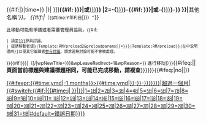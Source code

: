 {{#if:{{Template_error|time={{{time|<noinclude>1976-09-09</noinclude>}}}}}|{{Template_error|template_name=Requested move|other_parameter={{{1|{{{proposal|}}}}}}|time={{{time|<noinclude>1976-09-09</noinclude>}}}}}
|{{mbox
| name = Requested move
| demospace = {{{demospace|<noinclude>main</noinclude>}}}
| type  = move
| image = [[File:Ambox move.svg|35px]]
| text  = <div>有-{zh-cn:用户; zh-tw:使用者; zh-hk:用戶;}-建議将<includeonly>-{'''{{FULLPAGENAME}}'''}-</includeonly><noinclude>'''<nowiki>{{FULLPAGENAME}}</nowiki>'''</noinclude>[[Wikipedia:移動請求|移動]]至{{#if:{{{1|{{{proposal|}}}}}}|<!--
-->{{IsFlow<!--
-->|1='''[[:{{{1|{{{proposal1}}}}}}]]'''{{#if: {{{2|{{{proposal2|}}}}}}|或'''[[:{{{2|{{{proposal2|}}}}}}]]'''}}<!--
-->|2=-{'''[[:{{{1|{{{proposal1}}}}}}]]'''}-{{#if: {{{2|{{{proposal2|}}}}}}|或-{'''[[:{{{2|{{{proposal2|}}}}}}]]'''}-}}<!--
-->}}|'''其他名稱'''}}。<!--
-->{{#if:{{{time|}}}|<small>''（{{#time:Y年Fj日|{{{time}}}}}）''</small>}}</div><small>此移動可能有爭議或者需要管理員協助。{{#if: {{{talk|}}}
 | 請至[[{{{talk|}}}]]參與討論。 
 | 提請移動者请{{fullurl2|{{TALKPAGENAME}}|action=edit|section=new|preload={{#if:{{{1|{{{proposal|}}}}}}|Template:RM/preload2&preloadparams[]={{{1|{{{proposal|}}}}}}|Template:RM/preload}}|在{{talk other|本頁面|討論頁}}中说明理由}}以便其它编辑者[[{{TALKPAGENAME}}|参与討論]]。請求若無討論可能不會被處理。
}}{{#if:{{{1|{{{proposal|}}}}}}|（[{{fullurl:{{#special:MovePage}}/{{FULLPAGENAME}}|wpNewTitle={{urlencode:{{{1|{{{proposal|}}}}}}}}&wpLeaveRedirect=1&wpReason={{urlencode:移動請求}}}} 進行移动]）}}</small>{{#ifeq:{{FULLPAGENAME}}|{{{1|}}}|<br>'''頁面當前標題與建議標題相同，可能已完成移動，請複查'''}}}}}}<includeonly>{{#ifeq:{{{categories}}}|no||[[Category:移動請求|{{#ifexpr:{{#time:ymd|-1 months}}>{{#time:ymd|{{{time|{{{year|{{CURRENTYEAR}}}}}-{{{month|{{#time:n}}}}}-{{{day|{{CURRENTDAY}}}}}}}}}}|超過一個月|{{#switch:{{#if:{{{time|}}}|{{#time:j| {{{time}}}}}|{{{day|}}}}}|1=㏠|2=㏡|3=㏢|4=㏣|5=㏤|6=㏥|7=㏦|8=㏧|9=㏨|10=㏩|11= ㏪|12=㏫|13=㏬|14=㏭|15=㏮|16=㏯|17=㏰|18=㏱|19=㏲|20=㏳|21=㏴|22=㏵|23=㏶|24=㏷|25=㏸|26=㏹|27=㏺|28=㏻|29=㏼|30=㏽|31=㏾|#default=錯誤日期}}}}{{PAGENAME}}]]}}</includeonly><noinclude>{{documentation}}</noinclude>
<includeonly>{{Category handler
 |nocat={{{nocat|<noinclude>true</noinclude>}}}
 |main=[[Category:拒绝当选首页新条目推荐栏目的条目]]}}</includeonly>